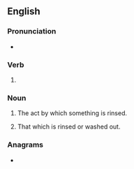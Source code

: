 ==English==

===Pronunciation===
* {{IPA|/ˈɹɪnsɪŋ/|lang=en}}

===Verb===
{{head|en|verb form}}

# {{present participle of|rinse|lang=en|nocat=1}}

===Noun===
{{en-noun}}

# The act by which something is rinsed.
#: {{ux|en|The cloth will need frequent '''rinsings''' as you wash the car.}}
# {{lb|en|usually plural}} That which is rinsed or washed out.
#: {{ux|en|the '''rinsings''' of a wine-glass}}

===Anagrams===
* {{anagrams|en|a=giinnrs|nigrins|ring-ins|rings in}}